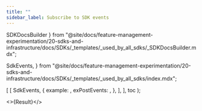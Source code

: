 ```yaml
---
title: ""
sidebar_label: Subscribe to SDK events
---
```


  SDKDocsBuilder
} from "@site/docs/feature-management-experimentation/20-sdks-and-infrastructure/docs/SDKs/_templates/_used_by_all_sdks/_SDKDocsBuilder.mdx";

  SdkEvents,
} from "@site/docs/feature-management-experimentation/20-sdks-and-infrastructure/docs/SDKs/_templates/_used_by_all_sdks/index.mdx";




  [
    [
      SdkEvents,
      {
        example:      <SdkEventsSubscribe />,
        exPostEvents: <SdkEventsPost />,
      },
    ],
  ],
  toc
);

<>{Result}</>